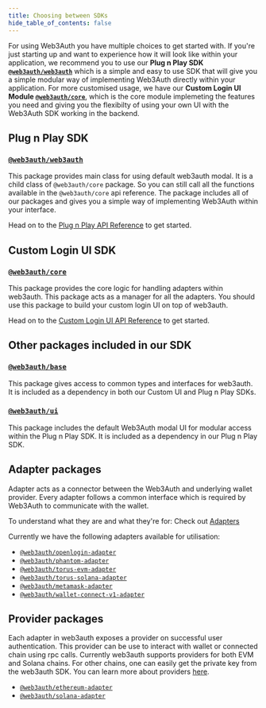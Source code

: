 ```yaml
---
title: Choosing between SDKs
hide_table_of_contents: false
---
```


For using Web3Auth you have multiple choices to get started with. If you're just starting up and want to experience how it will look like within your
application, we recommend you to use our **Plug n Play SDK [`@web3auth/web3auth`](https://npmjs.com/package/@web3auth/web3auth)** which is a simple
and easy to use SDK that will give you a simple modular way of implementing Web3Auth directly within your application. For more customised usage, we
have our **Custom Login UI Module [`@web3auth/core`](https://npmjs.com/package/@web3auth/core)**, which is the core module implemeting the features
you need and giving you the flexibilty of using your own UI with the Web3Auth SDK working in the backend.

## Plug n Play SDK

### [`@web3auth/web3auth`](https://npmjs.com/package/@web3auth/web3auth)

This package provides main class for using default web3auth modal. It is a child class of `@web3auth/core` package. So you can still call all the
functions available in the `@web3auth/core` api reference. The package includes all of our packages and gives you a simple way of implementing
Web3Auth within your interface.

Head on to the [Plug n Play API Reference](./plugnplay) to get started.

## Custom Login UI SDK

### [`@web3auth/core`](https://npmjs.com/package/@web3auth/core)

This package provides the core logic for handling adapters within web3auth. This package acts as a manager for all the adapters. You should use this
package to build your custom login UI on top of web3auth.

Head on to the [Custom Login UI API Reference](./customui) to get started.

## Other packages included in our SDK

### [`@web3auth/base`](https://npmjs.com/package/@web3auth/base)

This package gives access to common types and interfaces for web3auth. It is included as a dependency in both our Custom UI and Plug n Play SDKs.

### [`@web3auth/ui`](https://npmjs.com/package/@web3auth/ui)

This package includes the default Web3Auth modal UI for modular access within the Plug n Play SDK. It is included as a dependency in our Plug n Play
SDK.

## Adapter packages

Adapter acts as a connector between the Web3Auth and underlying wallet provider. Every adapter follows a common interface which is required by
Web3Auth to communicate with the wallet.

To understand what they are and what they're for: Check out [Adapters](/api-reference/web/adapters)

Currently we have the following adapters available for utilisation:

- [`@web3auth/openlogin-adapter`](https://npmjs.com/package/@web3auth/openlogin-adapter)
- [`@web3auth/phantom-adapter`](https://npmjs.com/package/@web3auth/phantom-adapter)
- [`@web3auth/torus-evm-adapter`](https://npmjs.com/package/@web3auth/torus-evm-adapter)
- [`@web3auth/torus-solana-adapter`](https://npmjs.com/package/@web3auth/torus-solana-adapter)
- [`@web3auth/metamask-adapter`](https://npmjs.com/package/@web3auth/metamask-adapter)
- [`@web3auth/wallet-connect-v1-adapter`](https://npmjs.com/package/@web3auth/wallet-connect-v1-adapter)

## Provider packages

Each adapter in web3auth exposes a provider on successful user authentication. This provider can be use to interact with wallet or connected chain
using rpc calls. Currently web3auth supports providers for both EVM and Solana chains. For other chains, one can easily get the private key from the
web3auth SDK. You can learn more about providers [here](/api-reference/web/providers).

- [`@web3auth/ethereum-adapter`](https://www.npmjs.com/package/@web3auth/ethereum-provider)
- [`@web3auth/solana-adapter`](https://www.npmjs.com/package/@web3auth/solana-provider)

